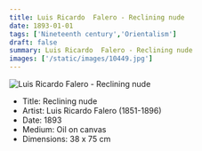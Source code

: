 ```yaml
---
title: Luis Ricardo  Falero - Reclining nude
date: 1893-01-01
tags: ['Nineteenth century','Orientalism']
draft: false
summary: Luis Ricardo  Falero - Reclining nude
images: ['/static/images/10449.jpg']
---
```


![Luis Ricardo  Falero - Reclining nude](/static/images/10449.jpg)

* Title: Reclining nude
* Artist: Luis Ricardo  Falero (1851-1896)
* Date: 1893
* Medium: Oil on canvas
* Dimensions: 38 x 75 cm


